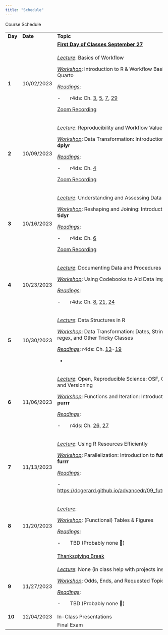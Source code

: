 ```yaml
---
title: "Schedule"
---
```


Course Schedule

+---------+------------+----------------------------------------------------------------------------------------------------------------------------------------------------------------------------------------------+-------------------+
| **Day** | **Date**   | **Topic**                                                                                                                                                                                    | **Due Today**     |
+---------+------------+----------------------------------------------------------------------------------------------------------------------------------------------------------------------------------------------+-------------------+
|         |            | [**First Day of Classes September 27**]{.underline}                                                                                                                                          |                   |
+---------+------------+----------------------------------------------------------------------------------------------------------------------------------------------------------------------------------------------+-------------------+
| **1**   | 10/02/2023 | [*Lecture*]{.underline}: Basics of Workflow                                                                                                                                                  |                   |
|         |            |                                                                                                                                                                                              |                   |
|         |            | [*Workshop*]{.underline}: Introduction to R & Workflow Basics; Quarto                                                                                                                        |                   |
|         |            |                                                                                                                                                                                              |                   |
|         |            | [*Readings*]{.underline}:                                                                                                                                                                    |                   |
|         |            |                                                                                                                                                                                              |                   |
|         |            | -       r4ds: Ch. [3](https://r4ds.hadley.nz/workflow-basics), [5](https://r4ds.hadley.nz/workflow-style), [7](https://r4ds.hadley.nz/workflow-scripts), [29](https://r4ds.hadley.nz/quarto) |                   |
|         |            |                                                                                                                                                                                              |                   |
|         |            | [Zoom Recording](https://ucdavis.zoom.us/rec/share/yk8CP9_vwEj1o1LTZNXBxQdigb11vhKEShKMRmlmAJ7dBOAdWRJI4b-V10TItzVM.WPaSYWimDpt47FB1?startTime=1696281202000)                                |                   |
+---------+------------+----------------------------------------------------------------------------------------------------------------------------------------------------------------------------------------------+-------------------+
| **2**   | 10/09/2023 | [*Lecture*]{.underline}: Reproducibility and Workflow Values                                                                                                                                 | Problem Set 1 Due |
|         |            |                                                                                                                                                                                              |                   |
|         |            | [*Workshop*]{.underline}: Data Transformation: Introduction to **dplyr**                                                                                                                     |                   |
|         |            |                                                                                                                                                                                              |                   |
|         |            | [*Readings*]{.underline}:                                                                                                                                                                    |                   |
|         |            |                                                                                                                                                                                              |                   |
|         |            | -       r4ds: Ch. [4](https://r4ds.hadley.nz/data-transform)                                                                                                                                 |                   |
|         |            |                                                                                                                                                                                              |                   |
|         |            | [Zoom Recording](https://ucdavis.zoom.us/rec/share/wmYwnrsrxcRSfeDysh5SXkAf1iTdJkRF-UMK1fzyvXr38F_Tk1t0znfAU6TUitZW.nMXgOZjYNXVRzmjT)                                                        |                   |
+---------+------------+----------------------------------------------------------------------------------------------------------------------------------------------------------------------------------------------+-------------------+
| **3**   | 10/16/2023 | [*Lecture*]{.underline}: Understanding and Assessing Data Quality                                                                                                                            | Problem Set 2 Due |
|         |            |                                                                                                                                                                                              |                   |
|         |            | [*Workshop*]{.underline}: Reshaping and Joining: Introduction to **tidyr**                                                                                                                   |                   |
|         |            |                                                                                                                                                                                              |                   |
|         |            | [*Readings*]{.underline}:                                                                                                                                                                    |                   |
|         |            |                                                                                                                                                                                              |                   |
|         |            | -       r4ds: Ch. [6](https://r4ds.hadley.nz/data-tidy)                                                                                                                                      |                   |
|         |            |                                                                                                                                                                                              |                   |
|         |            | [Zoom Recording](https://ucdavis.zoom.us/rec/share/I3oITDflRnmTM8tdlHHq7mTxUyDjojKXNsC2OCGijO-fPn-p9GUsYEdMILPnAwfk.sTATX8DQpGiQHoNe)                                                        |                   |
+---------+------------+----------------------------------------------------------------------------------------------------------------------------------------------------------------------------------------------+-------------------+
| **4**   | 10/23/2023 | [*Lecture*]{.underline}: Documenting Data and Procedures                                                                                                                                     | Problem Set 3 Due |
|         |            |                                                                                                                                                                                              |                   |
|         |            | [*Workshop*]{.underline}: Using Codebooks to Aid Data Import                                                                                                                                 |                   |
|         |            |                                                                                                                                                                                              |                   |
|         |            | [*Readings*]{.underline}:                                                                                                                                                                    |                   |
|         |            |                                                                                                                                                                                              |                   |
|         |            | -       r4ds: Ch. [8](https://r4ds.hadley.nz/data-import), [21](https://r4ds.hadley.nz/spreadsheets), [24](https://r4ds.hadley.nz/rectangling)                                               |                   |
+---------+------------+----------------------------------------------------------------------------------------------------------------------------------------------------------------------------------------------+-------------------+
| **5**   | 10/30/2023 | [*Lecture*]{.underline}: Data Structures in R                                                                                                                                                | Problem Set 4 Due |
|         |            |                                                                                                                                                                                              |                   |
|         |            | [*Workshop*]{.underline}: Data Transformation: Dates, Strings, regex, and Other Tricky Classes                                                                                               |                   |
|         |            |                                                                                                                                                                                              |                   |
|         |            | [*Readings*]{.underline}: r4ds: Ch. [13](https://r4ds.hadley.nz/logicals)-[19](https://r4ds.hadley.nz/missing-values)                                                                        |                   |
|         |            |                                                                                                                                                                                              |                   |
|         |            | -                                                                                                                                                                                            |                   |
+---------+------------+----------------------------------------------------------------------------------------------------------------------------------------------------------------------------------------------+-------------------+
| **6**   | 11/06/2023 | [*Lecture*]{.underline}: Open, Reproducible Science: OSF, GitHub, and Versioning                                                                                                             | Problem Set 5 Due |
|         |            |                                                                                                                                                                                              |                   |
|         |            | [*Workshop*]{.underline}: Functions and Iteration: Introduction to **purrr**                                                                                                                 |                   |
|         |            |                                                                                                                                                                                              |                   |
|         |            | [*Readings*]{.underline}:                                                                                                                                                                    |                   |
|         |            |                                                                                                                                                                                              |                   |
|         |            | -       r4ds: Ch. [26](https://r4ds.hadley.nz/functions), [27](https://r4ds.hadley.nz/iteration)                                                                                             |                   |
+---------+------------+----------------------------------------------------------------------------------------------------------------------------------------------------------------------------------------------+-------------------+
| **7**   | 11/13/2023 | [*Lecture*]{.underline}: Using R Resources Efficiently                                                                                                                                       | Problem Set 6 Due |
|         |            |                                                                                                                                                                                              |                   |
|         |            | [*Workshop*]{.underline}: Parallelization: Introduction to **future** and **furrr**                                                                                                          | **PROPOSALS DUE** |
|         |            |                                                                                                                                                                                              |                   |
|         |            | [*Readings*]{.underline}:                                                                                                                                                                    |                   |
|         |            |                                                                                                                                                                                              |                   |
|         |            | -       <https://dcgerard.github.io/advancedr/09_future.html>                                                                                                                                |                   |
+---------+------------+----------------------------------------------------------------------------------------------------------------------------------------------------------------------------------------------+-------------------+
| **8**   | 11/20/2023 | [*Lecture*]{.underline}:                                                                                                                                                                     | Problem Set 7 Due |
|         |            |                                                                                                                                                                                              |                   |
|         |            | [*Workshop*]{.underline}: (Functional) Tables & Figures                                                                                                                                      |                   |
|         |            |                                                                                                                                                                                              |                   |
|         |            | [*Readings*]{.underline}:                                                                                                                                                                    |                   |
|         |            |                                                                                                                                                                                              |                   |
|         |            | -       TBD (Probably none )                                                                                                                                                                |                   |
+---------+------------+----------------------------------------------------------------------------------------------------------------------------------------------------------------------------------------------+-------------------+
|         |            | [Thanksgiving Break]{.underline}                                                                                                                                                             |                   |
+---------+------------+----------------------------------------------------------------------------------------------------------------------------------------------------------------------------------------------+-------------------+
| **9**   | 11/27/2023 | [*Lecture*]{.underline}: None (in class help with projects instead)                                                                                                                          | Problem Set 8 Due |
|         |            |                                                                                                                                                                                              |                   |
|         |            | [*Workshop*]{.underline}: Odds, Ends, and Requested Topics                                                                                                                                   |                   |
|         |            |                                                                                                                                                                                              |                   |
|         |            | [*Readings*]{.underline}:                                                                                                                                                                    |                   |
|         |            |                                                                                                                                                                                              |                   |
|         |            | -       TBD (Probably none )                                                                                                                                                                |                   |
+---------+------------+----------------------------------------------------------------------------------------------------------------------------------------------------------------------------------------------+-------------------+
| **10**  | 12/04/2023 | In-Class Presentations                                                                                                                                                                       |                   |
+---------+------------+----------------------------------------------------------------------------------------------------------------------------------------------------------------------------------------------+-------------------+
|         |            | Final Exam                                                                                                                                                                                   |                   |
+---------+------------+----------------------------------------------------------------------------------------------------------------------------------------------------------------------------------------------+-------------------+
